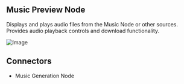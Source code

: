 ## Music Preview Node

Displays and plays audio files from the Music Node or other sources. Provides audio playback controls and download functionality.

![Image](/musicpreview-node.png)

## Connectors

- Music Generation Node
